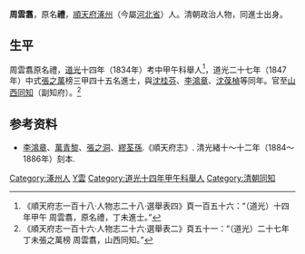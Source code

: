 {{Otheruses|other=名为周礼的其他事物|周礼 (消歧义)}}

'''周雲翥'''，原名'''禮'''，[[順天府|順天府]][[涿州|涿州]]（今屬[[河北省|河北省]]）人。清朝政治人物，同進士出身。

== 生平 ==
周雲翥原名禮，[[道光|道光]]十四年（1834年）考中甲午科舉人<ref>《順天府志一百十八·人物志二十八·選舉表四》頁一百五十六：“（道光）十四年甲午 周雲翥，原名禮，丁未進士。”</ref>，道光二十七年（1847年）中式[[張之萬|張之萬]]榜三甲四十五名進士，與[[沈桂芬|沈桂芬]]、[[李鴻章|李鴻章]]、[[沈葆楨|沈葆楨]]等同年。官至[[山西|山西]][[同知|同知]]（副知府）。<ref>《順天府志一百十六·人物志二十六·選舉表二》頁五十一：“（道光）二十七年丁未張之萬榜 周雲翥，山西同知。”</ref>

== 参考资料 ==
{{reflist}}

*[[李鴻章|李鴻章]]、[[萬青黎|萬青黎]]、[[張之洞|張之洞]]、[[繆荃孫|繆荃孫]].《順天府志》. 清光緒十～十二年（1884～1886年）刻本.

{{道光二十七年丁未科殿試金榜}}

{{Authority control}}

{{DEFAULTSORT:Zhou周}}
[[Category:涿州人|Category:涿州人]]
[[Category:周姓|Y雲]]
[[Category:道光十四年甲午科舉人|Category:道光十四年甲午科舉人]]
[[Category:清朝同知|Category:清朝同知]]


{{清朝人物小作品}}